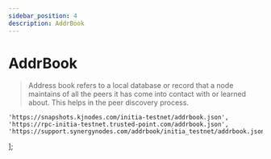 ```yaml
---
sidebar_position: 4
description: AddrBook
---
```


# AddrBook

> Address book refers to a local database or record that a node maintains of all the peers it has come into contact with or learned about. This helps in the peer discovery process.



	'https://snapshots.kjnodes.com/initia-testnet/addrbook.json',
    'https://rpc-initia-testnet.trusted-point.com/addrbook.json',
    'https://support.synergynodes.com/addrbook/initia_testnet/addrbook.json',
];



<SelectPaste endpoints={endpoints} codeTemplate={addrBook} home={home} binary={binary} tip="Click on any endpoint to paste it into the code block." />